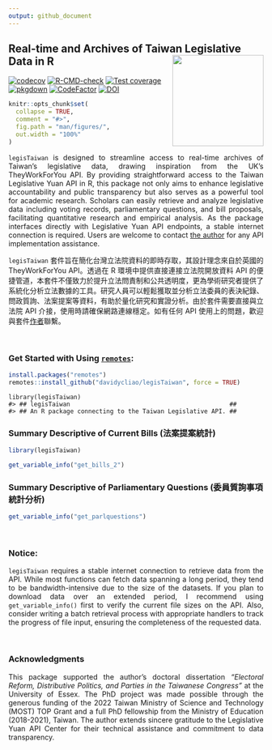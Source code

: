 ```yaml
---
output: github_document
---
```



<!-- README.md is generated from README.Rmd. Please edit that file -->

## Real-time and Archives of Taiwan Legislative Data in R <img src="man/figures/logo.png" align="right" width="180"/>

<!-- badges: start -->

[![codecov](https://codecov.io/gh/davidycliao/legisTaiwan/branch/master/graph/badge.svg?token=HVVTCOE90D)](https://codecov.io/gh/davidycliao/legisTaiwan)
[![R-CMD-check](https://github.com/davidycliao/legisTaiwan/actions/workflows/R-CMD-check.yaml/badge.svg)](https://github.com/davidycliao/legisTaiwan/actions/workflows/R-CMD-check.yaml)
[![Test
coverage](https://github.com/davidycliao/legisTaiwan/actions/workflows/test-coverage.yaml/badge.svg)](https://github.com/davidycliao/legisTaiwan/actions/workflows/test-coverage.yaml)
[![pkgdown](https://github.com/davidycliao/legisTaiwan/actions/workflows/pkgdown.yaml/badge.svg)](https://github.com/davidycliao/legisTaiwan/actions/workflows/pkgdown.yaml)
[![CodeFactor](https://www.codefactor.io/repository/github/davidycliao/legistaiwan/badge)](https://www.codefactor.io/repository/github/davidycliao/legistaiwan)
[![DOI](https://zenodo.org/badge/DOI/10.5281/zenodo.7633962.svg)](https://doi.org/10.5281/zenodo.7633962)
<!-- badges: end -->



```r
knitr::opts_chunk$set(
  collapse = TRUE,
  comment = "#>",
  fig.path = "man/figures/",
  out.width = "100%"
)
```


<div style="text-align: justify">

`legisTaiwan` is designed to streamline access to real-time archives of Taiwan's legislative data, drawing inspiration from the UK's TheyWorkForYou API. By providing straightforward access to the Taiwan Legislative Yuan API in R, this package not only aims to enhance legislative accountability and public transparency but also serves as a powerful tool for academic research. Scholars can easily retrieve and analyze legislative data including voting records, parliamentary questions, and bill proposals, facilitating quantitative research and empirical analysis. As the package interfaces directly with Legislative Yuan API endpoints, a stable internet connection is required. Users are welcome to contact [the author](https://davidycliao.github.io) for any API implementation assistance.

`legisTaiwan` 套件旨在簡化台灣立法院資料的即時存取，其設計理念來自於英國的 TheyWorkForYou API。透過在 R 環境中提供直接連接立法院開放資料 API 的便捷管道，本套件不僅致力於提升立法問責制和公共透明度，更為學術研究者提供了系統化分析立法數據的工具。研究人員可以輕鬆獲取並分析立法委員的表決紀錄、問政質詢、法案提案等資料，有助於量化研究和實證分析。由於套件需要直接與立法院 API 介接，使用時請確保網路連線穩定。如有任何 API 使用上的問題，歡迎與套件[作者](https://davidycliao.github.io)聯繫。

</div>


</div>

<br>



### Get Started with Using [`remotes`](https://github.com/r-lib/remotes):

``` r
install.packages("remotes")
remotes::install_github("davidycliao/legisTaiwan", force = TRUE)
```

```
library(legisTaiwan)
#> ## legisTaiwan                                            ##
#> ## An R package connecting to the Taiwan Legislative API. ##
```


### Summary Descriptive of Current Bills (法案提案統計)
```r
library(legisTaiwan)
```

```r
get_variable_info("get_bills_2")
```

### Summary Descriptive of Parliamentary Questions (委員質詢事項統計分析)

```r
get_variable_info("get_parlquestions")
```



<br>

### Notice:

<div style="text-align: justify">

`legisTaiwan` requires a stable internet connection to retrieve data
from the API. While most functions can fetch data spanning a long
period, they tend to be bandwidth-intensive due to the size of the
datasets. If you plan to download data over an extended period, I
recommend using `get_variable_info()` first to verify the current file
sizes on the API. Also, consider writing a batch retrieval
process with appropriate handlers to track the progress of file input,
ensuring the completeness of the requested data.

</div>


<br>
 

### Acknowledgments
<div style="text-align: justify">
This package supported the author's doctoral dissertation *"Electoral Reform, Distributive Politics, and Parties in the Taiwanese Congress"* at the University of Essex. The PhD project was made possible through the generous funding of the 2022 Taiwan Ministry of Science and Technology (MOST) TOP Grant and a full PhD fellowship from the Ministry of Education (2018-2021), Taiwan. The author extends sincere gratitude to the Legislative Yuan API Center for their technical assistance and commitment to data transparency.
</div>
